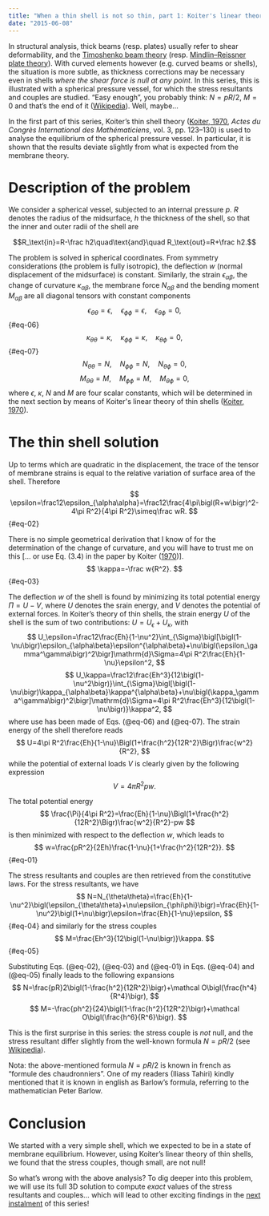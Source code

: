 ```yaml
---
title: "When a thin shell is not so thin, part 1: Koiter's linear theory"
date: "2015-06-08"
---
```


In structural analysis, thick beams (resp. plates) usually refer to shear
deformability, and the [Timoshenko beam
theory](http://en.wikipedia.org/wiki/Timoshenko_beam_theory) (resp.
[Mindlin–Reissner plate
theory](http://en.wikipedia.org/wiki/Mindlin%E2%80%93Reissner_plate_theory)).
With curved elements however (e.g. curved beams or shells), the situation is
more subtle, as thickness corrections may be necessary even in shells *where the
shear force is null at any point*. In this series, this is illustrated with a
spherical pressure vessel, for which the stress resultants and couples are
studied. “Easy enough”, you probably think: $N=pR/2$, $M=0$ and that's the end
of it
([Wikipedia](http://en.wikipedia.org/wiki/Pressure_vessel#Stress_in_thin-walled_pressure_vessels)).
Well, maybe…

In the first part of this series, Koiter's thin shell theory ([Koiter,
1970](https://www.mathunion.org/fileadmin/ICM/Proceedings/ICM1970.3/ICM1970.3.ocr.pdf),
*Actes du Congrès International des Mathématiciens*, vol. 3, pp. 123–130) is
used to analyse the equilibrium of the spherical pressure vessel. In particular,
it is shown that the results deviate slightly from what is expected from the
membrane theory.

# Description of the problem

We consider a spherical vessel, subjected to an internal pressure $p$. $R$
denotes the radius of the midsurface, $h$ the thickness of the shell, so that
the inner and outer radii of the shell are

$$R_\text{in}=R-\frac h2\quad\text{and}\quad R_\text{out}=R+\frac h2.$$

The problem is solved in spherical coordinates. From symmetry considerations
(the problem is fully isotropic), the deflection $w$ (normal displacement of the
midsurface) is constant. Similarly, the strain $\epsilon_{\alpha\beta}$, the
change of curvature $\kappa_{\alpha\beta}$, the membrane force $N_{\alpha\beta}$
and the bending moment $M_{\alpha\beta}$ are all diagonal tensors with constant
components
$$
\epsilon_{\theta\theta}=\epsilon,\quad\epsilon_{\phi\phi}=\epsilon,\quad\epsilon_{\theta\phi}=0,
$$ {#eq-06}
$$
\kappa_{\theta\theta}=\kappa,\quad\kappa_{\phi\phi}=\kappa,\quad\kappa_{\theta\phi}=0,
$$ {#eq-07}
$$
N_{\theta\theta}=N,\quad N_{\phi\phi}=N,\quad N_{\theta\phi}=0,
$$
$$
M_{\theta\theta}=M,\quad M_{\phi\phi}=M,\quad M_{\theta\phi}=0,
$$
where $\epsilon$, $\kappa$, $N$ and $M$ are four scalar constants, which will be
determined in the next section by means of Koiter\'s linear theory of thin
shells ([Koiter,
1970](https://www.mathunion.org/fileadmin/ICM/Proceedings/ICM1970.3/ICM1970.3.ocr.pdf)).

# The thin shell solution

Up to terms which are quadratic in the displacement, the trace of the tensor of
membrane strains is equal to the relative variation of surface area of the
shell. Therefore
$$
\epsilon=\frac12\epsilon_{\alpha\alpha}=\frac12\frac{4\pi\bigl(R+w\bigr)^2-4\pi R^2}{4\pi R^2}\simeq\frac wR.
$$ {#eq-02}

There is no simple geometrical derivation that I know of for the determination
of the change of curvature, and you will have to trust me on this \[… or use
Eq. (3.4) in the paper by Koiter
([1970](https://www.mathunion.org/fileadmin/ICM/Proceedings/ICM1970.3/ICM1970.3.ocr.pdf))\].
$$
\kappa=-\frac w{R^2}.
$$ {#eq-03}

The deflection $w$ of the shell is found by minimizing its total potential
energy $\Pi=U-V$, where $U$ denotes the srain energy, and $V$ denotes the
potential of external forces. In Koiter's theory of thin shells, the strain
energy $U$ of the shell is the sum of two contributions:
$U=U_\epsilon+U_\kappa$, with
$$
U_\epsilon=\frac12\frac{Eh}{1-\nu^2}\int_{\Sigma}\bigl[\bigl(1-\nu\bigr)\epsilon_{\alpha\beta}\epsilon^{\alpha\beta}+\nu\bigl(\epsilon_\gamma^\gamma\bigr)^2\bigr]\mathrm{d}\Sigma=4\pi R^2\frac{Eh}{1-\nu}\epsilon^2,
$$
$$
U_\kappa=\frac12\frac{Eh^3}{12\bigl(1-\nu^2\bigr)}\int_{\Sigma}\bigl[\bigl(1-\nu\bigr)\kappa_{\alpha\beta}\kappa^{\alpha\beta}+\nu\bigl(\kappa_\gamma^\gamma\bigr)^2\bigr]\mathrm{d}\Sigma=4\pi R^2\frac{Eh^3}{12\bigl(1-\nu\bigr)}\kappa^2,
$$
where use has been made of Eqs. (@eq-06) and (@eq-07). The strain energy
of the shell therefore reads
$$
U=4\pi R^2\frac{Eh}{1-\nu}\Bigl(1+\frac{h^2}{12R^2}\Bigr)\frac{w^2}{R^2},
$$
while the potential of external loads $V$ is clearly given by the following
expression
$$
V=4\pi R^2 pw.
$$

The total potential energy
$$
\frac{\Pi}{4\pi R^2}=\frac{Eh}{1-\nu}\Bigl(1+\frac{h^2}{12R^2}\Bigr)\frac{w^2}{R^2}-pw
$$
is then minimized with respect to the deflection $w$, which leads to
$$
w=\frac{pR^2}{2Eh}\frac{1-\nu}{1+\frac{h^2}{12R^2}}.
$$ {#eq-01}

The stress resultants and couples are then retrieved from the constitutive
laws. For the stress resultants, we have
$$
N=N_{\theta\theta}=\frac{Eh}{1-\nu^2}\bigl(\epsilon_{\theta\theta}+\nu\epsilon_{\phi\phi}\bigr)=\frac{Eh}{1-\nu^2}\bigl(1+\nu\bigr)\epsilon=\frac{Eh}{1-\nu}\epsilon,
$$ {#eq-04}
and similarly for the stress couples
$$
M=\frac{Eh^3}{12\bigl(1-\nu\bigr)}\kappa.
$$ {#eq-05}

Substituting Eqs. (@eq-02), (@eq-03) and (@eq-01) in Eqs. (@eq-04) and (@eq-05) finally leads to the following expansions
$$
N=\frac{pR}2\bigl(1-\frac{h^2}{12R^2}\bigr)+\mathcal O\bigl(\frac{h^4}{R^4}\bigr),
$$
$$
M=-\frac{ph^2}{24}\bigl(1-\frac{h^2}{12R^2}\bigr)+\mathcal O\bigl(\frac{h^6}{R^6}\bigr).
$$

This is the first surprise in this series: the stress couple is *not* null, and
the stress resultant differ slightly from the well-known formula $N=pR/2$ (see
[Wikipedia](http://en.wikipedia.org/wiki/Pressure_vessel#Stress_in_thin-walled_pressure_vessels)).

Nota: the above-mentioned formula $N=pR/2$ is known in french as “formule des
chaudronniers”. One of my readers (Iliass Tahiri) kindly mentioned that it is
known in english as Barlow's formula, referring to the mathematician Peter
Barlow.

# Conclusion

We started with a very simple shell, which we expected to be in a state of
membrane equilibrium. However, using Koiter's linear theory of thin shells, we
found that the stress couples, though small, are not null!

So what's wrong with the above analysis? To dig deeper into this problem, we
will use its full 3D solution to compute *exact* values of the stress resultants
and couples… which will lead to other exciting findings in the [next
instalment](../20150701-When_a_thin_shell_is_not_so_thin-02) of this series!

<!-- Local Variables: -->
<!-- fill-column: 80 -->
<!-- End: -->
